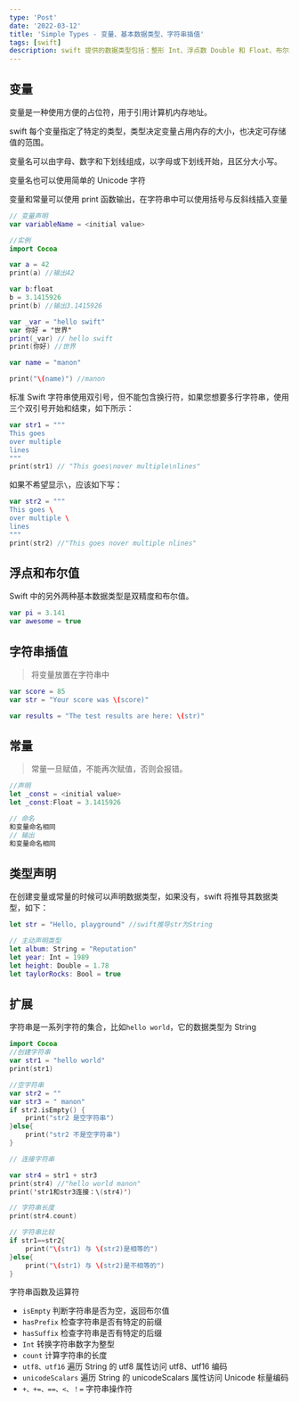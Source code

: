 ```yaml
---
type: 'Post'
date: '2022-03-12'
title: 'Simple Types - 变量、基本数据类型、字符串插值'
tags: [swift]
description: swift 提供的数据类型包括：整形 Int、浮点数 Double 和 Float、布尔类型 Bool 以及字符串类型 String、Optional、Array、Dictionary、Struct、Class 等。
---
```


## 变量

变量是一种使用方便的占位符，用于引用计算机内存地址。

swift 每个变量指定了特定的类型，类型决定变量占用内存的大小，也决定可存储值的范围。

变量名可以由字母、数字和下划线组成，以字母或下划线开始，且区分大小写。

变量名也可以使用简单的 Unicode 字符

变量和常量可以使用 print 函数输出，在字符串中可以使用括号与反斜线插入变量

```swift
// 变量声明
var variableName = <initial value>

//实例
import Cocoa

var a = 42
print(a) //输出42

var b:float
b = 3.1415926
print(b) //输出3.1415926

var _var = "hello swift"
var 你好 = "世界"
print(_var) // hello swift
print(你好) //世界

var name = "manon"

print("\(name)") //manon
```

标准 Swift 字符串使用双引号，但不能包含换行符，如果您想要多行字符串，使用三个双引号开始和结束，如下所示：

```swift
var str1 = """
This goes
over multiple
lines
"""
print(str1) // "This goes\nover multiple\nlines"
```

如果不希望显示`\`，应该如下写：

```swift
var str2 = """
This goes \
over multiple \
lines
"""
print(str2) //"This goes nover multiple nlines"
```

## 浮点和布尔值

Swift 中的另外两种基本数据类型是双精度和布尔值。

```swift
var pi = 3.141
var awesome = true
```

## 字符串插值

> 将变量放置在字符串中

```swift
var score = 85
var str = "Your score was \(score)"

var results = "The test results are here: \(str)"
```

## 常量

> 常量一旦赋值，不能再次赋值，否则会报错。

```swift
//声明
let _const = <initial value>
let _const:Float = 3.1415926

// 命名
和变量命名相同
// 输出
和变量命名相同
```

## 类型声明

在创建变量或常量的时候可以声明数据类型，如果没有，swift 将推导其数据类型，如下：

```swift
let str = "Hello, playground" //swift推导str为String

// 主动声明类型
let album: String = "Reputation"
let year: Int = 1989
let height: Double = 1.78
let taylorRocks: Bool = true
```

## 扩展

字符串是一系列字符的集合，比如`hello world`，它的数据类型为 String

```swift
import Cocoa
//创建字符串
var str1 = "hello world"
print(str1)

//空字符串
var str2 = ""
var str3 = " manon"
if str2.isEmpty() {
	print("str2 是空字符串")
}else{
	print("str2 不是空字符串")
}

// 连接字符串

var str4 = str1 + str3
print(str4) //"hello world manon"
print('str1和str3连接：\(str4)')

// 字符串长度
print(str4.count)

// 字符串比较
if str1==str2{
	print("\(str1) 与 \(str2)是相等的")
}else{
	print("\(str1) 与 \(str2)是不相等的")
}
```

字符串函数及运算符

- `isEmpty` 判断字符串是否为空，返回布尔值
- `hasPrefix` 检查字符串是否有特定的前缀
- `hasSuffix` 检查字符串是否有特定的后缀
- `Int` 转换字符串数字为整型
- `count` 计算字符串的长度
- `utf8、utf16` 遍历 String 的 utf8 属性访问 utf8、utf16 编码
- `unicodeScalars` 遍历 String 的 unicodeScalars 属性访问 Unicode 标量编码
- `+、+=、==、<、！=` 字符串操作符

